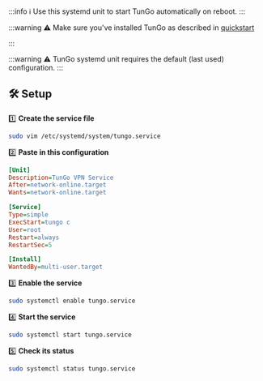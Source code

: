 :::info
ℹ️ Use this systemd unit to start TunGo automatically on reboot.
:::

:::warning
⚠️ Make sure you've installed TunGo as described in [quickstart](../../../docs/quickstart#-client-setup)

:::

:::warning
⚠️ TunGo systemd unit requires the default (last used) configuration.
:::


## 🛠️ Setup

1️⃣ **Create the service file**  
```bash
sudo vim /etc/systemd/system/tungo.service
````

2️⃣ **Paste in this configuration**

```ini
[Unit]
Description=TunGo VPN Service
After=network-online.target
Wants=network-online.target

[Service]
Type=simple
ExecStart=tungo c
User=root
Restart=always
RestartSec=5

[Install]
WantedBy=multi-user.target
```

3️⃣ **Enable the service**

```bash
sudo systemctl enable tungo.service
```

4️⃣ **Start the service**

```bash
sudo systemctl start tungo.service
```

5️⃣ **Check its status**

```bash
sudo systemctl status tungo.service
```